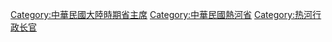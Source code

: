 [[Category:中華民國大陸時期省主席|Category:中華民國大陸時期省主席]]
[[Category:中華民國熱河省|Category:中華民國熱河省]]
[[Category:热河行政长官|Category:热河行政长官]]